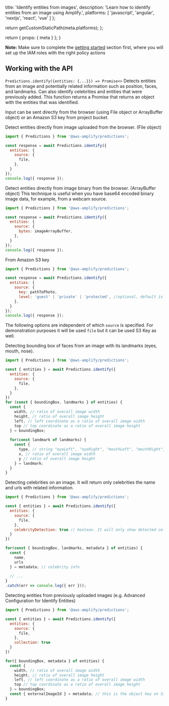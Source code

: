 
  title: 'Identify entities from images',
  description: 'Learn how to identify entities from an image using Amplify.',
  platforms: [
    'javascript',
    'angular',
    'nextjs',
    'react',
    'vue'
  ]
};

  return getCustomStaticPath(meta.platforms);
};

  return {
    props: {
      meta
    }
  };
}

<Callout informational>

**Note:** Make sure to complete the [getting started](../set-up-predictions) section first, where you will set up the IAM roles with the right policy actions

</Callout>


## Working with the API

`Predictions.identify({entities: {...}}) => Promise<>`
Detects entities from an image and potentially related information such as position, faces, and landmarks. Can also identify celebrities and entities that were previously added. This function returns a Promise that returns an object with the entities that was identified.  

Input can be sent directly from the browser (using File object or ArrayBuffer object) or an Amazon S3 key from project bucket.

Detect entities directly from image uploaded from the browser. (File object)

```javascript
import { Predictions } from '@aws-amplify/predictions';

const response = await Predictions.identify({
  entities: {
    source: {
      file,
    },
  }
});
console.log({ response });
```

Detect entities directly from image binary from the browser. (ArrayBuffer object)
This technique is useful when you have base64 encoded binary image data, for example, from a webcam source.

```javascript
import { Predictions } from '@aws-amplify/predictions';

const response = await Predictions.identify({
  entities: {
    source: {
      bytes: imageArrayBuffer,
    },
  }
});
console.log({ response });
```

From Amazon S3 key
```javascript
import { Predictions } from '@aws-amplify/predictions';

const response = await Predictions.identify({
  entities: {
    source: {
      key: pathToPhoto,
      level: 'guest' | 'private' | 'protected', //optional, default is the configured on Storage category
    },
  }
});
console.log({ response });
```

The following options are independent of which `source` is specified. For demonstration purposes it will be used `file` but it can be used S3 Key as well. 

Detecting bounding box of faces from an image with its landmarks (eyes, mouth, nose).

```javascript
import { Predictions } from '@aws-amplify/predictions';

const { entities } = await Predictions.identify({
  entities: {
    source: {
      file,
    },
  }
})
for (const { boundingBox, landmarks } of entities) {
  const { 
    width, // ratio of overall image width
    height, // ratio of overall image height
    left, // left coordinate as a ratio of overall image width
    top // top coordinate as a ratio of overall image height
  } = boundingBox;
  
  for(const landmark of landmarks) {
    const {
      type, // string "eyeLeft", "eyeRight", "mouthLeft", "mouthRight", "nose"
      x, // ratio of overall image width
      y // ratio of overall image height
    } = landmark;
  }
}
```

Detecting celebrities on an image. It will return only celebrities the name and urls with related information.

```javascript
import { Predictions } from '@aws-amplify/predictions';

const { entities } = await Predictions.identify({
  entities: {
    source: {
      file,
    },
    celebrityDetection: true // boolean. It will only show detected celebrities 
  }
})

for(const { boundingBox, landmarks, metadata } of entities) {
  const { 
    name,
    urls 
  } = metadata; // celebrity info
  
  // ...
}
.catch(err => console.log({ err }));
```

Detecting entities from previously uploaded images (e.g. Advanced Configuration for Identify Entities)

```javascript
import { Predictions } from '@aws-amplify/predictions';

const { entities } = await Predictions.identify({
  entities: {
    source: {
      file,
    },
    collection: true
  }
})

for({ boundingBox, metadata } of entities) {
  const {
    width, // ratio of overall image width
    height, // ratio of overall image height
    left, // left coordinate as a ratio of overall image width
    top // top coordinate as a ratio of overall image height
  } = boundingBox;
  const { externalImageId } = metadata; // this is the object key on S3 from the original image
}
```
